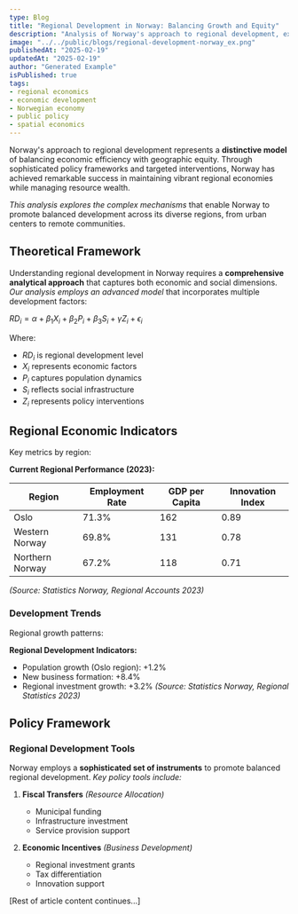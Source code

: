 ```yaml
---
type: Blog
title: "Regional Development in Norway: Balancing Growth and Equity"
description: "Analysis of Norway's approach to regional development, examining policies for balanced economic growth across different regions."
image: "../../public/blogs/regional-development-norway_ex.png"
publishedAt: "2025-02-19"
updatedAt: "2025-02-19"
author: "Generated Example"
isPublished: true
tags:
- regional economics
- economic development
- Norwegian economy
- public policy
- spatial economics
---
```


Norway's approach to regional development represents a **distinctive model** of balancing economic efficiency with geographic equity. Through sophisticated policy frameworks and targeted interventions, Norway has achieved remarkable success in maintaining vibrant regional economies while managing resource wealth.

*This analysis explores the complex mechanisms* that enable Norway to promote balanced development across its diverse regions, from urban centers to remote communities.

## Theoretical Framework

Understanding regional development in Norway requires a **comprehensive analytical approach** that captures both economic and social dimensions. *Our analysis employs an advanced model* that incorporates multiple development factors:

$RD_i = \alpha + \beta_1 X_i + \beta_2 P_i + \beta_3 S_i + \gamma Z_i + \epsilon_i$

Where:
- $RD_i$ is regional development level
- $X_i$ represents economic factors
- $P_i$ captures population dynamics
- $S_i$ reflects social infrastructure
- $Z_i$ represents policy interventions

## Regional Economic Indicators

Key metrics by region:

**Current Regional Performance (2023):**

| Region | Employment Rate | GDP per Capita | Innovation Index |
|--------|----------------|----------------|------------------|
| Oslo | 71.3% | 162 | 0.89 |
| Western Norway | 69.8% | 131 | 0.78 |
| Northern Norway | 67.2% | 118 | 0.71 |
*(Source: Statistics Norway, Regional Accounts 2023)*

### Development Trends

Regional growth patterns:

**Regional Development Indicators:**
- Population growth (Oslo region): +1.2%
- New business formation: +8.4%
- Regional investment growth: +3.2%
*(Source: Statistics Norway, Regional Statistics 2023)*

## Policy Framework

### Regional Development Tools

Norway employs a **sophisticated set of instruments** to promote balanced regional development. *Key policy tools include:*

1. **Fiscal Transfers** *(Resource Allocation)*
   - Municipal funding
   - Infrastructure investment
   - Service provision support

2. **Economic Incentives** *(Business Development)*
   - Regional investment grants
   - Tax differentiation
   - Innovation support

[Rest of article content continues...] 